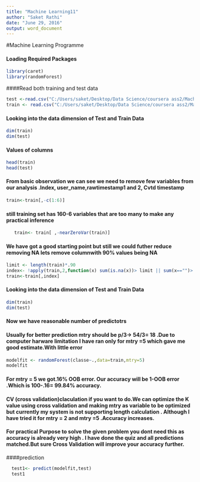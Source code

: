 ---
title: "Machine Learning11"
author: "Saket Rathi"
date: "June 29, 2016"
output: word_document
---

#Machine Learning Programme

#### Loading Required Packages


```{r,warning=FALSE}
library(caret)
library(randomForest)

```


####Read both training and test data 


```{r}
test <-read.csv("C:/Users/saket/Desktop/Data Science/coursera ass2/Machine Learning/pml-testing.csv")
train <- read.csv("C:/Users/saket/Desktop/Data Science/coursera ass2/Machine Learning/pml-training.csv")

```


#### Looking into the data dimension of Test and Train Data

```{r}
dim(train)
dim(test)
```



#### Values of columns


```{r,eval= FALSE}
head(train)
head(test)
```



#### From basic observation we can see we need to remove few variables from our analysis .Index, user_name,rawtimestamp1 and 2, Cvtd timestamp


```{r}
train<-train[,-c(1:6)]
```


#### still training set has 160-6 variables that are too many to make any practical inference

```{r}
   train<- train[ ,-nearZeroVar(train)]

```


#### We have got a good starting point but still we could futher reduce removing NA lets remove columnwith 90% values being NA

```{r}
limit <- length(train)*.90
index<- !apply(train,2,function(x) sum(is.na(x))> limit || sum(x=="")> limit)
train<-train[,index]

```

#### Looking into the data dimension of Test and Train Data

```{r}
dim(train)
dim(test)
```

#### Now we have reasonable number of predictotrs


#### Usually for better prediction mtry should be p/3-> 54/3= 18 .Due to computer harware limitation I have ran only for mtry =5 which gave me good estimate.With little error

```{r}

modelfit <- randomForest(classe~.,data=train,mtry=5)
modelfit

```

#### For mtry = 5 we got.16% OOB error. Our accuracy will be 1-OOB error .Which is 100-.16= 99.84% accuracy.

#### CV (cross validation)claculation if you want to do.We can optimize the K value using cross validation and making mtry as variable to be optimized but currently my system is not supporting length calculation . Although I have tried it for mtry = 2 and mtry =5 .Accuracy increases.


#### For practical Purpose to solve the given problem you dont need this as accuracy is already very high . I have done the quiz and all predictions matched.But sure Cross Validation will improve your accuracy further. 

####prediction

```{r}
  test1<- predict(modelfit,test)
  test1

```
